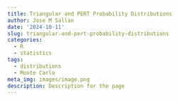 ```yaml
---
title: Triangular and PERT Probability Distributions
author: Jose M Sallan
date: '2024-10-11'
slug: triangular-and-pert-probability-distributions
categories:
  - R
  - statistics
tags:
  - distributions
  - Monte Carlo
meta_img: images/image.png
description: Description for the page
---
```

